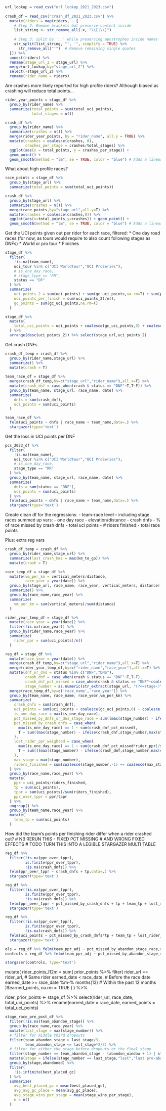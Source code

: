 
```r
url_lookup = read_csv("url_lookup_2021_2023.csv")
  
crash_df = read_csv("crash_df_2021_2023.csv") %>%
  mutate(riders = map(riders, ~ {
    # Step 2: Remove brackets but preserve content inside
    list_string <- str_remove_all(.x, "\\[|\\]")
    
    # Step 3: Split by ', ' while preserving apostrophes inside names
    str_split(list_string, "', '", simplify = TRUE) %>%
      str_remove_all("'")  # Remove remaining single quotes
  })) %>%
  unnest(riders) %>%
  rename(stage_url_2 = stage_url) %>%
  merge(url_lookup,by="stage_url_2") %>%
  select(-stage_url_2) %>%
  rename(rider_name = riders)
```

Are crashes more likely reported for high profile riders? Although biased as crashing will reduce total points...
```r
rider_year_points = stage_df %>%
  group_by(rider_name) %>%
  summarize(total_points = sum(total_uci_points),
            total_stages = n())

crash_df %>%
  group_by(rider_name) %>%
  summarize(crashes = n()) %>%
  merge(rider_year_points, by = "rider_name", all.y = TRUE) %>%
  mutate(crashes = coalesce(crashes, 0),
         crashes_per_stage = crashes/total_stages) %>%
  ggplot(aes(x = total_points, y = crashes_per_stage)) +
  geom_point() +
  geom_smooth(method = "lm", se = TRUE, color = "blue") # Adds a linear trendline
```

What about high profile races?
```r
race_points = stage_df %>%
  group_by(stage_url) %>%
  summarize(total_points = sum(total_uci_points))

crash_df %>%
  group_by(stage_url) %>%
  summarize(crashes = n()) %>%
  merge(race_points,by="stage_url",all.y=T) %>%
  mutate(crashes = coalesce(crashes,0)) %>%
  ggplot(aes(x=total_points,y=crashes)) + geom_point() +
  geom_smooth(method = "lm", se = TRUE, color = "blue") # Adds a linear trendline
```
Get the UCI points given out per rider for each race, filtered:
* One day road races (for now, as tours would require to also count following stages as DNFs)
* World or pro tour
* Finishes
```r
stage_df %>%
  filter(
    !is.na(team_name),
    uci_tour %in% c("UCI Worldtour","UCI ProSeries"),
    # is_one_day_race,
    # stage_type == "RR",
    status == "DF"
  ) %>%
  summarize(
    uci_points_2 = sum(uci_points) + sum(gc_uci_points,na.rm=T) + sum(points_uci_points,na.rm=T) + sum(kom_uci_points,na.rm=T) + sum(youth_uci_points,na.rm=T),
    uci_points_per_finish = sum(uci_points_2)/n(),
    gc_points = sum(gc_uci_points,na.rm=T)
  )
```

```r
stage_df %>% 
  mutate(
    total_uci_points = uci_points + coalesce(gc_uci_points,0) + coalesce(points_uci_points,0) + coalesce(kom_uci_points,0) + coalesce(youth_uci_points,0)
  ) %>%
  arrange(desc(uci_points_2)) %>% select(stage_url,uci_points_2)
```

Get crash DNFs
```r
crash_df_temp = crash_df %>%
  group_by(rider_name,stage_url) %>%
  summarize() %>%
  mutate(crash = T)
  
team_race_df = stage_df %>%
  merge(crash_df_temp,by=c("stage_url","rider_name"),all.x=T) %>%
  mutate(crash_dnf = case_when(crash & status == "DNF"~T,T~F)) %>%
  group_by(team_name, stage_url, race_name, date) %>%
  summarize(
    dnfs = sum(crash_dnf),
    uci_points = sum(uci_points)
  ) 

team_race_df %>%
  felm(uci_points ~ dnfs | race_name + team_name,data=.) %>%
  stargazer(type='text')
```

Get the loss in UCI points per DNF
```r
pcs_2023_df %>%
  filter(
    !is.na(team_name),
    uci_tour %in% c("UCI Worldtour","UCI ProSeries"),
    # is_one_day_race,
    stage_type == "RR"
  ) %>%
  group_by(team_name, stage_url, race_name, date) %>%
  summarize(
    dnfs = sum(status == "DNF"),
    uci_points = sum(uci_points)
  ) %>%
  felm(uci_points ~ dnfs | race_name + team_name,data=.) %>%
  stargazer(type='text')
```

Create clean df for the regressions:
- team-race level
-- including stage races summed up
vars:
- one day race
- elevation/distance
- crash dnfs
- % of race missed by crash dnfs
- total uci points
- # riders finished
- total race points

Plus: extra reg vars

```r
crash_df_temp = crash_df %>%
  group_by(rider_name,stage_url) %>%
  summarize(last_crash_kms = max(km_to_go)) %>%
  mutate(crash = T)

race_temp_df = stage_df %>%
  mutate(vm_per_km = vertical_meters/distance,
         race_year = year(date)) %>%
  group_by(stage_url, race_name, race_year, vertical_meters, distance) %>%
  summarize() %>%
  group_by(race_name,race_year) %>%
  summarize(
    vm_per_km = sum(vertical_meters)/sum(distance)
  )

rider_year_temp_df = stage_df %>%
  mutate(race_year = year(date)) %>%
  filter(!is.na(race_year)) %>%
  group_by(rider_name,race_year) %>%
  summarize(
    rider_ppr = sum(uci_points)/n()
  )

reg_df = stage_df %>%
  mutate(race_year = year(date)) %>%
  merge(crash_df_temp,by=c("stage_url","rider_name"),all.x=T) %>%
  merge(rider_year_temp_df,by=c("rider_name","race_year"),all.x=T) %>%
  mutate(dnf_or_dns = status %in% c("DNF","DNS"),
         crash_dnf = case_when(crash & status == "DNF"~T,T~F),
         crash_dnf_pct_missed = case_when(crash & status == "DNF"~coalesce(last_crash_kms*1.00/distance,0.5),T~0),
         stage_number = as.numeric(str_extract(stage_url, "(?<=stage-)\\d+"))) %>%
  merge(race_temp_df,by=c('race_name','race_year')) %>%
  group_by(team_name, race_name, race_year,vm_per_km) %>%
  summarize(
    crash_dnfs = sum(crash_dnf),
    uci_points = sum(uci_points + coalesce(gc_uci_points,0) + coalesce(points_uci_points,0) + coalesce(kom_uci_points,0) + coalesce(youth_uci_points,0)),
    is_one_day_race = max(is_one_day_race),
    pct_missed_by_dnfs_or_dns_stage_race = sum((max(stage_number) - ifelse(dnf_or_dns,stage_number,max(stage_number)))/max(stage_number)),
    pct_missed_by_crash_dnfs = case_when(
      max(is_one_day_race) == 1 ~ sum(crash_dnf_pct_missed),
      T ~ sum((max(stage_number) - ifelse(crash_dnf,stage_number,max(stage_number)))/max(stage_number))
    ),
    lost_rider_ppr_weighted = case_when(
      max(is_one_day_race) == 1 ~ sum(crash_dnf_pct_missed*rider_ppr)/sum(crash_dnf_pct_missed),
      T ~ sum(((max(stage_number) - ifelse(crash_dnf,stage_number,max(stage_number)))/max(stage_number))*rider_ppr)/sum((max(stage_number) - ifelse(crash_dnf,stage_number,max(stage_number)))/max(stage_number))
    ),
    max_stage = max(stage_number),
    riders_finished = sum(coalesce(stage_number,-1) == coalesce(max_stage,-1) & status == "DF")
  ) %>%
  group_by(race_name,race_year) %>%
  mutate(
    ppr = uci_points/riders_finished,
    tp = sum(uci_points),
    tppr = sum(uci_points)/sum(riders_finished),
    ppr_over_tppr = ppr/tppr
  ) %>%
  ungroup() %>%
  group_by(team_name,race_year) %>%
  mutate(
    team_tp = sum(uci_points)
  )
```

How did the team's points per finishing rider differ when a rider crashed out?
# NB RERUN THIS - FIXED PCT MISSING 
# AND WRONG FIXED EFFECTS
# TODO TURN THIS INTO A LEGIBLE STARGAZER MULTI TABLE
```r
reg_df %>%
  filter(!is.na(ppr_over_tppr),
         is.finite(ppr_over_tppr),
         !is.na(crash_dnfs)) %>%
  felm(ppr_over_tppr ~ crash_dnfs + tp,data=.) %>% 
  stargazer(type='text')
```

```r
reg_df %>%
  filter(!is.na(ppr_over_tppr),
         is.finite(ppr_over_tppr),
         !is.na(crash_dnfs)) %>%
  felm(ppr_over_tppr ~ pct_missed_by_crash_dnfs + tp + team_tp + lost_rider_ppr_weighted,data=.) %>%
  stargazer(type='text')
```

```r
reg_df %>%
  filter(!is.na(ppr_over_tppr),
         is.finite(ppr_over_tppr),
         !is.na(crash_dnfs)) %>%
  felm(uci_points ~ pct_missed_by_crash_dnfs*tp + team_tp + lost_rider_ppr_weighted,data=.) %>%
  stargazer(type='text')
```

```r
ols = reg_df %>% felm(team_ppr_adj ~ pct_missed_by_abandon_stage_race,data=.)
controls = reg_df %>% felm(team_ppr_adj ~ pct_missed_by_abandon_stage_race + team_yearly_points | race_name + race_year,data=.)

stargazer(controls, type='text')
```


  mutate(
    rider_points_l12m = sum(
      prior_points %>%
        filter(
          rider_url == rider_url, # Same rider
          earned_date < race_date, # Before the race date
          earned_date >= race_date %m-% months(12) # Within the past 12 months
        )$earned_points,
      na.rm = TRUE
    )
  ) %>%
  
  


rider_prior_points <- stage_df %>%
  select(rider_url, race_date, total_uci_points) %>%
  rename(earned_date = race_date, earned_points = total_uci_points)
  
  
  
```r
stage_race_pre_post_df %>%
  filter(!is.na(team_abandon_stage)) %>%
  group_by(race_name,race_year) %>%
  mutate(last_stage = max(stage_number)) %>%
  # filter for middle third dropouts
  filter(team_abandon_stage > last_stage/3,
         team_abandon_stage <= last_stage*2/3) %>%
  # filter for either the stage before dropouts or the final stage
  filter(stage_number == team_abandon_stage - (abandon_window + 1) | stage_number == last_stage) %>%
  mutate(stage = ifelse(stage_number == last_stage,"last","last pre-abandon")) %>%
  group_by(stage,abandoned) %>%
  filter(
    !is.infinite(best_placed_gc)
  ) %>%
  summarize(
    avg_best_placed_gc = mean(best_placed_gc),
    avg_avg_gc_place = mean(avg_gc_place),
    avg_stage_wins_per_stage = mean(stage_wins_per_stage),
    n = n()
  )
```